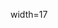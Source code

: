 <!--

Template:Fb rbr cw (Football - results by round - column width)

-->width=17<!--

--><noinclude>
{{template doc}}
<!-- Add categories and interwikis to the /doc subpage, not here! -->
</noinclude>